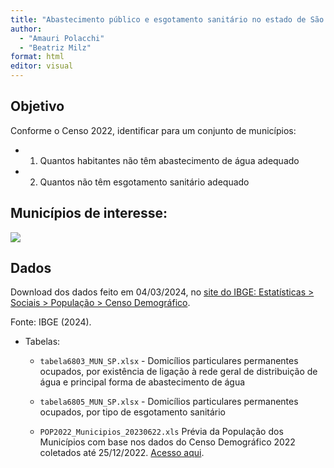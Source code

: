```yaml
---
title: "Abastecimento público e esgotamento sanitário no estado de São Paulo - Censo 2022"
author:
  - "Amauri Polacchi"
  - "Beatriz Milz"
format: html
editor: visual
---
```


## Objetivo

Conforme o Censo 2022, identificar para um conjunto de municípios:

-   

    1)  Quantos habitantes não têm abastecimento de água adequado

-   

    2)  Quantos não têm esgotamento sanitário adequado

## Municípios de interesse:

![](images/clipboard-3700841941.png){fig-align="center"}

## Dados

Download dos dados feito em 04/03/2024, no [site do IBGE: Estatísticas \> Sociais \> População \> Censo Demográfico](https://www.ibge.gov.br/estatisticas/sociais/populacao/22827-censo-demografico-2022.html?edicao=39224&t=resultados).

Fonte: IBGE (2024).

-   Tabelas:

    -   `tabela6803_MUN_SP.xlsx` - Domicílios particulares permanentes ocupados, por existência de ligação à rede geral de distribuição de água e principal forma de abastecimento de água

    -   `tabela6805_MUN_SP.xlsx` - Domicílios particulares permanentes ocupados, por tipo de esgotamento sanitário

    -   `POP2022_Municipios_20230622.xls` Prévia da População dos Municípios com base nos dados do Censo Demográfico 2022 coletados até 25/12/2022. [Acesso aqui](https://www.ibge.gov.br/estatisticas/sociais/populacao/22827-censo-demografico-2022.html?edicao=35938).
